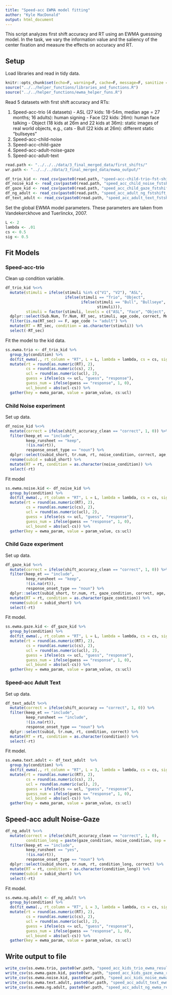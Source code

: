 ```yaml
---
title: "Speed-acc EWMA model fitting"
author: "Kyle MacDonald"
output: html_document
---
```


This script analyzes first shift accuracy and RT using an EWMA guesssing model. In the task, we vary the information value and the saliency of the center fixation and measure the effects on accuracy and RT.

## Setup

Load libraries and read in tidy data.

```r
knitr::opts_chunk$set(echo=F, warning=F, cache=F, message=F, sanitize = T)
source("../../helper_functions/libraries_and_functions.R")
source("../../helper_functions/ewma_helper_funs.R")
```

Read 5 datasets with first shift accuracy and RTs:

  1. Speed-acc-trio (4 datasets)
    - ASL (27 kids: 18-54m, median age = 27 months; 16 adults): human signing
    - Face (22 kids: 26m): human face talking
    - Object (18 kids at 26m and 22 kids at 36m): static images of real world objects, e.g., cats
    - Bull (22 kids at 26m): different static "bullseyes"
  2. Speed-acc-child-noise
  3. Speed-acc-child-gaze
  4. Speed-acc-adult-noise-gaze
  5. Speed-acc-adult-text

```r
read.path <- "../../../data/3_final_merged_data/first_shifts/"
wr.path <- "../../../data/3_final_merged_data/ewma_output/"
```

```r
df_trio_kid <- read_csv(paste0(read.path, "speed-acc-child-trio-fst-shift.csv"))
df_noise_kid <- read_csv(paste0(read.path, "speed_acc_child_noise_fstshift_tidy.csv"))
df_gaze_kid <- read_csv(paste0(read.path, "speed_acc_child_gaze_fstshift_tidy.csv"))
df_ng_adult <- read_csv(paste0(read.path, "speed_acc_adult_ng_fstshift_tidy.csv"))
df_text_adult <- read_csv(paste0(read.path, "speed_acc_adult_text_fstshift_tidy.csv"))
```

Set the global EWMA model parameters. These parameters are taken from Vandekerckhove and Tuerlinckx, 2007. 

```r
L <- 2
lambda <- .01
cs <- 0.5
sig <- 0.5
```

## Fit Models

### Speed-acc-trio

Clean up condition variable.

```r
df_trio_kid %<>% 
  mutate(stimuli = ifelse(stimuli %in% c("V1", "V2"), "ASL", 
                          ifelse(stimuli == "Trio", "Object", 
                                 ifelse(stimuli == "Bull", "Bullseye",
                                        stimuli))),
         stimuli = factor(stimuli, levels = c("ASL", "Face", "Object", "Bullseye"))) %>%
  dplyr::select(Sub.Num, Tr.Num, RT_sec, stimuli, age_code, correct, Months) %>% 
  filter(is.na(RT_sec) == F, age_code != "adult") %>% 
  mutate(RT = RT_sec, condition = as.character(stimuli)) %>% 
  select(-RT_sec)  
```

Fit the model to the kid data.

```r
ss.ewma.trio <- df_trio_kid %>% 
  group_by(condition) %>% 
  do(fit_ewma(., rt_column = "RT", L = L, lambda = lambda, cs = cs, sigma = sig)) %>% 
  mutate(rt = round(as.numeric(RT), 2),
         cs = round(as.numeric(cs), 2),
         ucl = round(as.numeric(ucl), 2),
         guess = ifelse(cs <= ucl, "guess", "response"),
         guess_num = ifelse(guess == "response", 1, 0),
         ucl_bound = abs(ucl-cs)) %>% 
  gather(key = ewma_param, value = param_value, cs:ucl) 
```

### Child Noise experiment

Set up data.

```r
df_noise_kid %<>% 
  mutate(correct = ifelse(shift_accuracy_clean == "correct", 1, 0)) %>% 
  filter(keep_et == "include", 
         keep_runsheet == "keep",
         !(is.na(rt)), 
         response_onset_type == "noun") %>% 
  dplyr::select(subid_short, tr.num, rt, noise_condition, correct, age, age_group) %>%
  rename(subid = subid_short) %>% 
  mutate(RT = rt, condition = as.character(noise_condition)) %>% 
  select(-rt)
```

Fit model

```r
ss.ewma.noise.kid <- df_noise_kid %>% 
  group_by(condition) %>% 
  do(fit_ewma(., rt_column = "RT", L = L, lambda = lambda, cs = cs, sigma = sig)) %>% 
  mutate(rt = round(as.numeric(RT), 2),
         cs = round(as.numeric(cs), 2),
         ucl = round(as.numeric(ucl), 2),
         guess = ifelse(cs <= ucl, "guess", "response"),
         guess_num = ifelse(guess == "response", 1, 0),
         ucl_bound = abs(ucl-cs)) %>% 
  gather(key = ewma_param, value = param_value, cs:ucl) 
```

### Child Gaze experiment

Set up data.

```r
df_gaze_kid %<>% 
  mutate(correct = ifelse(shift_accuracy_clean == "correct", 1, 0)) %>% 
  filter(keep_et == "include", 
         keep_runsheet == "keep",
         !(is.na(rt)), 
         response_onset_type == "noun") %>% 
  dplyr::select(subid_short, tr.num, rt, gaze_condition, correct, age, age_group) %>% 
  mutate(RT = rt, condition = as.character(gaze_condition)) %>% 
  rename(subid = subid_short) %>% 
  select(-rt)
```

Fit model. 

```r
ss.ewma.gaze.kid <- df_gaze_kid %>% 
  group_by(condition) %>% 
  do(fit_ewma(., rt_column = "RT", L = L, lambda = lambda, cs = cs, sigma = sig)) %>% 
  mutate(rt = round(as.numeric(RT), 2),
         cs = round(as.numeric(cs), 2),
         ucl = round(as.numeric(ucl), 2),
         guess = ifelse(cs <= ucl, "guess", "response"),
         guess_num = ifelse(guess == "response", 1, 0),
         ucl_bound = abs(ucl-cs)) %>% 
  gather(key = ewma_param, value = param_value, cs:ucl) 
```

### Speed-acc Adult Text

Set up data.

```r
df_text_adult %<>% 
  mutate(correct = ifelse(shift_accuracy == "correct", 1, 0)) %>% 
  filter(keep_et == "include", 
         keep_runsheet == "include",
         !(is.na(rt)), 
         response_onset_type == "noun") %>% 
  dplyr::select(subid, tr.num, rt, condition, correct) %>% 
  mutate(RT = rt, condition = as.character(condition)) %>% 
  select(-rt)
```

Fit model. 

```r
ss.ewma.text.adult <- df_text_adult  %>% 
  group_by(condition) %>% 
  do(fit_ewma(., rt_column = "RT", L = 3, lambda = lambda, cs = cs, sigma = sig)) %>% 
  mutate(rt = round(as.numeric(RT), 2),
         cs = round(as.numeric(cs), 2),
         ucl = round(as.numeric(ucl), 2),
         guess = ifelse(cs <= ucl, "guess", "response"),
         guess_num = ifelse(guess == "response", 1, 0),
         ucl_bound = abs(ucl-cs)) %>% 
  gather(key = ewma_param, value = param_value, cs:ucl) 
```

## Speed-acc adult Noise-Gaze

```r
df_ng_adult %<>% 
  mutate(correct = ifelse(shift_accuracy_clean == "correct", 1, 0),
         condition_long = paste(gaze_condition, noise_condition, sep = "_")) %>% 
  filter(keep_et == "include", 
         keep_runsheet == "yes",
         !(is.na(rt)), 
         response_onset_type == "noun") %>% 
  dplyr::select(subid_short, tr.num, rt, condition_long, correct) %>% 
  mutate(RT = rt, condition = as.character(condition_long)) %>% 
  rename(subid = subid_short) %>% 
  select(-rt)
```

Fit model. 

```r
ss.ewma.ng.adult <- df_ng_adult %>% 
  group_by(condition) %>% 
  do(fit_ewma(., rt_column = "RT", L = 3, lambda = lambda, cs = cs, sigma = sig)) %>% 
  mutate(rt = round(as.numeric(RT), 2),
         cs = round(as.numeric(cs), 2),
         ucl = round(as.numeric(ucl), 2),
         guess = ifelse(cs <= ucl, "guess", "response"),
         guess_num = ifelse(guess == "response", 1, 0),
         ucl_bound = abs(ucl-cs)) %>% 
  gather(key = ewma_param, value = param_value, cs:ucl) 
```

## Write output to file

```r
write_csv(ss.ewma.trio, paste0(wr.path, "speed_acc_kids_trio_ewma_results.csv"))
write_csv(ss.ewma.gaze.kid, paste0(wr.path, "speed_acc_kids_gaze_ewma_results.csv"))
write_csv(ss.ewma.noise.kid, paste0(wr.path, "speed_acc_kids_noise_ewma_results.csv"))
write_csv(ss.ewma.text.adult, paste0(wr.path, "speed_acc_adult_text_ewma_results.csv"))
write_csv(ss.ewma.ng.adult, paste0(wr.path, "speed_acc_adult_ng_ewma_results.csv"))
```
